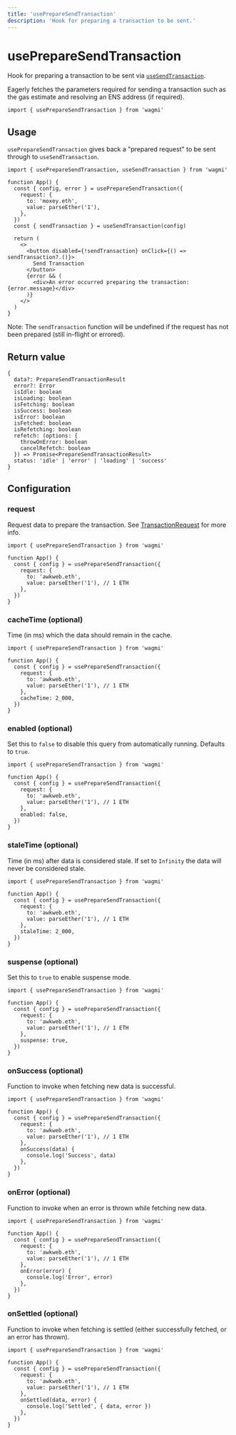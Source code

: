```yaml
---
title: 'usePrepareSendTransaction'
description: 'Hook for preparing a transaction to be sent.'
---
```


# usePrepareSendTransaction

Hook for preparing a transaction to be sent via [`useSendTransaction`](/docs/hooks/useSendTransaction).

Eagerly fetches the parameters required for sending a transaction such as the gas estimate and resolving an ENS address (if required).

```tsx
import { usePrepareSendTransaction } from 'wagmi'
```

## Usage

`usePrepareSendTransaction` gives back a "prepared request" to be sent through to `useSendTransaction`.

```tsx {4-9}
import { usePrepareSendTransaction, useSendTransaction } from 'wagmi'

function App() {
  const { config, error } = usePrepareSendTransaction({
    request: {
      to: 'moxey.eth',
      value: parseEther('1'),
    },
  })
  const { sendTransaction } = useSendTransaction(config)

  return (
    <>
      <button disabled={!sendTransaction} onClick={() => sendTransaction?.()}>
        Send Transaction
      </button>
      {error && (
        <div>An error occurred preparing the transaction: {error.message}</div>
      )}
    </>
  )
}
```

Note: The `sendTransaction` function will be undefined if the request has not been prepared (still in-flight or errored).

## Return value

```tsx
{
  data?: PrepareSendTransactionResult
  error?: Error
  isIdle: boolean
  isLoading: boolean
  isFetching: boolean
  isSuccess: boolean
  isError: boolean
  isFetched: boolean
  isRefetching: boolean
  refetch: (options: {
    throwOnError: boolean
    cancelRefetch: boolean
  }) => Promise<PrepareSendTransactionResult>
  status: 'idle' | 'error' | 'loading' | 'success'
}
```

## Configuration

### request

Request data to prepare the transaction. See [TransactionRequest](https://docs.ethers.io/v5/api/providers/types/#providers-TransactionRequest) for more info.

```tsx {5-8}
import { usePrepareSendTransaction } from 'wagmi'

function App() {
  const { config } = usePrepareSendTransaction({
    request: {
      to: 'awkweb.eth',
      value: parseEther('1'), // 1 ETH
    },
  })
}
```

### cacheTime (optional)

Time (in ms) which the data should remain in the cache.

```tsx {9}
import { usePrepareSendTransaction } from 'wagmi'

function App() {
  const { config } = usePrepareSendTransaction({
    request: {
      to: 'awkweb.eth',
      value: parseEther('1'), // 1 ETH
    },
    cacheTime: 2_000,
  })
}
```

### enabled (optional)

Set this to `false` to disable this query from automatically running. Defaults to `true`.

```tsx {9}
import { usePrepareSendTransaction } from 'wagmi'

function App() {
  const { config } = usePrepareSendTransaction({
    request: {
      to: 'awkweb.eth',
      value: parseEther('1'), // 1 ETH
    },
    enabled: false,
  })
}
```

### staleTime (optional)

Time (in ms) after data is considered stale. If set to `Infinity` the data will never be considered stale.

```tsx {9}
import { usePrepareSendTransaction } from 'wagmi'

function App() {
  const { config } = usePrepareSendTransaction({
    request: {
      to: 'awkweb.eth',
      value: parseEther('1'), // 1 ETH
    },
    staleTime: 2_000,
  })
}
```

### suspense (optional)

Set this to `true` to enable suspense mode.

```tsx {9}
import { usePrepareSendTransaction } from 'wagmi'

function App() {
  const { config } = usePrepareSendTransaction({
    request: {
      to: 'awkweb.eth',
      value: parseEther('1'), // 1 ETH
    },
    suspense: true,
  })
}
```

### onSuccess (optional)

Function to invoke when fetching new data is successful.

```tsx {9-11}
import { usePrepareSendTransaction } from 'wagmi'

function App() {
  const { config } = usePrepareSendTransaction({
    request: {
      to: 'awkweb.eth',
      value: parseEther('1'), // 1 ETH
    },
    onSuccess(data) {
      console.log('Success', data)
    },
  })
}
```

### onError (optional)

Function to invoke when an error is thrown while fetching new data.

```tsx {9-11}
import { usePrepareSendTransaction } from 'wagmi'

function App() {
  const { config } = usePrepareSendTransaction({
    request: {
      to: 'awkweb.eth',
      value: parseEther('1'), // 1 ETH
    },
    onError(error) {
      console.log('Error', error)
    },
  })
}
```

### onSettled (optional)

Function to invoke when fetching is settled (either successfully fetched, or an error has thrown).

```tsx {9-11}
import { usePrepareSendTransaction } from 'wagmi'

function App() {
  const { config } = usePrepareSendTransaction({
    request: {
      to: 'awkweb.eth',
      value: parseEther('1'), // 1 ETH
    },
    onSettled(data, error) {
      console.log('Settled', { data, error })
    },
  })
}
```
